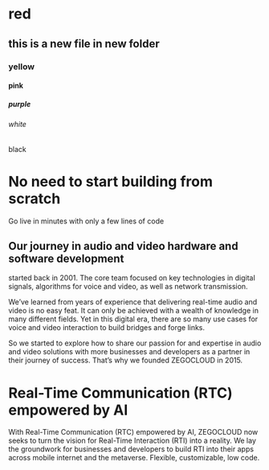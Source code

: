 # red
## this is a new file in new folder
### yellow
#### pink
##### purple
###### white
black

# No need to start building from scratch

Go live in minutes with only a few lines of code


## Our journey in audio and video hardware and software development 

started back in 2001. The core team focused on key technologies in digital signals, algorithms for voice and video, as well as network transmission.

We’ve learned from years of experience that delivering real-time audio and video is no easy feat. It can only be achieved with a wealth of knowledge in many different fields. Yet in this digital era, there are so many use cases for voice and video interaction to build bridges and forge links.

So we started to explore how to share our passion for and expertise in audio and video solutions with more businesses and developers as a partner in their journey of success. That’s why we founded ZEGOCLOUD in 2015.


# Real-Time Communication (RTC) empowered by AI

With Real-Time Communication (RTC) empowered by AI, ZEGOCLOUD now seeks to turn the vision for Real-Time Interaction (RTI) into a reality. We lay the groundwork for businesses and developers to build RTI into their apps across mobile internet and the metaverse. Flexible, customizable, low code.